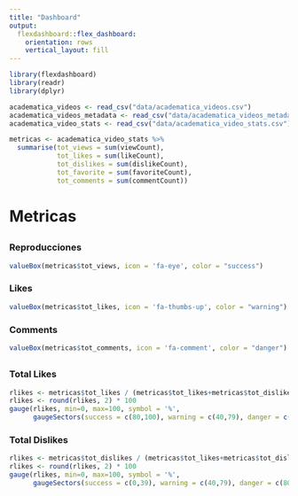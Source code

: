```yaml
---
title: "Dashboard"
output: 
  flexdashboard::flex_dashboard:
    orientation: rows
    vertical_layout: fill
---
```


```r
library(flexdashboard)
library(readr)
library(dplyr)
```

```r
academatica_videos <- read_csv("data/academatica_videos.csv")
academatica_videos_metadata <- read_csv("data/academatica_videos_metadata.csv")
academatica_video_stats <- read_csv("data/academatica_video_stats.csv")
```

```r
metricas <- academatica_video_stats %>%
  summarise(tot_views = sum(viewCount),
            tot_likes = sum(likeCount),
            tot_dislikes = sum(dislikeCount),
            tot_favorite = sum(favoriteCount),
            tot_comments = sum(commentCount))
```


# Metricas {data-icon=fa-ruler}

##

### Reproducciones

```r
valueBox(metricas$tot_views, icon = 'fa-eye', color = "success")
```


### Likes

```r
valueBox(metricas$tot_likes, icon = 'fa-thumbs-up', color = "warning")
```

### Comments

```r
valueBox(metricas$tot_comments, icon = 'fa-comment', color = "danger")
```

##

### Total Likes

```r
rlikes <- metricas$tot_likes / (metricas$tot_likes+metricas$tot_dislikes)
rlikes <- round(rlikes, 2) * 100
gauge(rlikes, min=0, max=100, symbol = '%', 
      gaugeSectors(success = c(80,100), warning = c(40,79), danger = c(0,39)))
```


### Total Dislikes

```r
rlikes <- metricas$tot_dislikes / (metricas$tot_likes+metricas$tot_dislikes)
rlikes <- round(rlikes, 2) * 100
gauge(rlikes, min=0, max=100, symbol = '%', 
      gaugeSectors(success = c(0,39), warning = c(40,79), danger = c(80,100)))
```

##

###